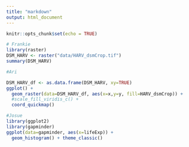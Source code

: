 ```yaml
---
title: "markdown"
output: html_document
---
```


```r
knitr::opts_chunk$set(echo = TRUE)
```

```r
# Frankie
library(raster)
DSM_HARV <- raster("data/HARV_dsmCrop.tif")
summary(DSM_HARV)
```

```r

#Ari

DSM_HARV_df <- as.data.frame(DSM_HARV, xy=TRUE)
ggplot() +
  geom_raster(data=DSM_HARV_df, aes(x=x,y=y, fill=HARV_dsmCrop)) +
  #scale_fill_viridis_c() +
  coord_quickmap()
```


```r
#Josue
library(ggplot2)
library(gapminder)
ggplot(data=gapminder, aes(x=lifeExp)) +
  geom_histogram() + theme_classic()
```


